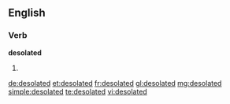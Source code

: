 ==English==

===Verb===
'''desolated'''

# {{past of|[[desolate]]}}

[[de:desolated]]
[[et:desolated]]
[[fr:desolated]]
[[gl:desolated]]
[[mg:desolated]]
[[simple:desolated]]
[[te:desolated]]
[[vi:desolated]]